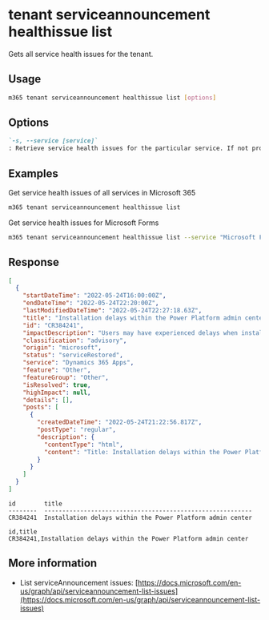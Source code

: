 
# tenant serviceannouncement healthissue list

Gets all service health issues for the tenant.

## Usage

```sh
m365 tenant serviceannouncement healthissue list [options]
```

## Options

```md defintion-list
`-s, --service [service]`
: Retrieve service health issues for the particular service. If not provided, retrieves health issues for all services
```

<Global />

## Examples

Get service health issues of all services in Microsoft 365

```sh
m365 tenant serviceannouncement healthissue list
```

Get service health issues for Microsoft Forms

```sh
m365 tenant serviceannouncement healthissue list --service "Microsoft Forms"
```

## Response

<Tabs>
  <TabItem value="json" label="JSON">

  ```json
  [
    {
      "startDateTime": "2022-05-24T16:00:00Z",
      "endDateTime": "2022-05-24T22:20:00Z",
      "lastModifiedDateTime": "2022-05-24T22:27:18.63Z",
      "title": "Installation delays within the Power Platform admin center",
      "id": "CR384241",
      "impactDescription": "Users may have experienced delays when installing applications within the Power Platform admin center.",
      "classification": "advisory",
      "origin": "microsoft",
      "status": "serviceRestored",
      "service": "Dynamics 365 Apps",
      "feature": "Other",
      "featureGroup": "Other",
      "isResolved": true,
      "highImpact": null,
      "details": [],
      "posts": [
        {
          "createdDateTime": "2022-05-24T21:22:56.817Z",
          "postType": "regular",
          "description": {
            "contentType": "html",
            "content": "Title: Installation delays within the Power Platform admin center\\\n\nUser Impact: Users may experience delays when installing applications within the Power Platform admin center.\\\n\nWe are aware of an emerging issue where users are experiencing delays when installing applications through the Power Platform admin center. We are investigating the issue and will provide another update within the next 30 minutes.\\\n\nThis information is preliminary and may be subject to changes, corrections, and updates."
          }
        }
      ]
    }
  ]
  ```

  </TabItem>
  <TabItem value="text" label="Text">

  ```text
  id        title
  --------  ----------------------------------------------------------
  CR384241  Installation delays within the Power Platform admin center
  ```

  </TabItem>
  <TabItem value="csv" label="CSV">

  ```csv
  id,title
  CR384241,Installation delays within the Power Platform admin center
  ```

  </TabItem>
</Tabs>

## More information

- List serviceAnnouncement issues: [https://docs.microsoft.com/en-us/graph/api/serviceannouncement-list-issues](https://docs.microsoft.com/en-us/graph/api/serviceannouncement-list-issues)
